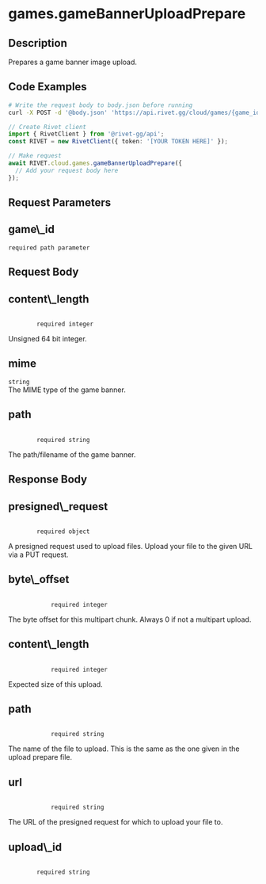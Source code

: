 
# games.gameBannerUploadPrepare

## Description

Prepares a game banner image upload.

## Code Examples

<CodeGroup title='Request' tag='POST' label='https://api.rivet.gg/cloud/games/{game_id}/banner-upload/prepare'>

```bash {{ "title": "cURL" }}
# Write the request body to body.json before running
curl -X POST -d '@body.json' 'https://api.rivet.gg/cloud/games/{game_id}/banner-upload/prepare'
```

```ts
// Create Rivet client
import { RivetClient } from '@rivet-gg/api';
const RIVET = new RivetClient({ token: '[YOUR TOKEN HERE]' });

// Make request
await RIVET.cloud.games.gameBannerUploadPrepare({
  // Add your request body here
});
```

</CodeGroup>

## Request Parameters

<div className="property ml-4">
<div className="flex flex-row items-center my-2">
<h2 className="text-lg font-bold text-cream-50 m-0">game\_id</h2><code className="m-0 ml-4 pb-0 pt-0.5 text-cream-500"><span className="font-normal text-cream-600">required</span> path parameter</code>
</div>

</div>

## Request Body

<div className='properties '>
  <div className='property ml-4'>
    <div className='my-2 flex flex-row items-center'>
      <h2 className='m-0 text-lg font-bold text-cream-50'>content\_length</h2>
      <code className='m-0 ml-4 pb-0 pt-0.5 text-cream-500'>
        <span className='font-normal text-cream-600'>required</span> integer
      </code>
    </div>
    <div className='description pl-2'>Unsigned 64 bit integer.</div>
  </div>
  <div className='property ml-4'>
    <div className='my-2 flex flex-row items-center'>
      <h2 className='m-0 text-lg font-bold text-cream-50'>mime</h2>
      <code className='m-0 ml-4 pb-0 pt-0.5 text-cream-500'>string</code>
    </div>
    <div className='description pl-2'>The MIME type of the game banner.</div>
  </div>
  <div className='property ml-4'>
    <div className='my-2 flex flex-row items-center'>
      <h2 className='m-0 text-lg font-bold text-cream-50'>path</h2>
      <code className='m-0 ml-4 pb-0 pt-0.5 text-cream-500'>
        <span className='font-normal text-cream-600'>required</span> string
      </code>
    </div>
    <div className='description pl-2'>The path/filename of the game banner.</div>
  </div>
</div>

## Response Body

<div className='properties '>
  <div className='property ml-4'>
    <div className='my-2 flex flex-row items-center'>
      <h2 className='m-0 text-lg font-bold text-cream-50'>presigned\_request</h2>
      <code className='m-0 ml-4 pb-0 pt-0.5 text-cream-500'>
        <span className='font-normal text-cream-600'>required</span> object
      </code>
    </div>
    <div className='description pl-2'>
      A presigned request used to upload files. Upload your file to the given URL via a PUT request.
    </div>
    <div className='properties ml-2 border-l-2 border-cream-700 pl-2'>
      <div className='property ml-4'>
        <div className='my-2 flex flex-row items-center'>
          <h2 className='m-0 text-lg font-bold text-cream-50'>byte\_offset</h2>
          <code className='m-0 ml-4 pb-0 pt-0.5 text-cream-500'>
            <span className='font-normal text-cream-600'>required</span> integer
          </code>
        </div>
        <div className='description pl-2'>
          The byte offset for this multipart chunk. Always 0 if not a multipart upload.
        </div>
      </div>
      <div className='property ml-4'>
        <div className='my-2 flex flex-row items-center'>
          <h2 className='m-0 text-lg font-bold text-cream-50'>content\_length</h2>
          <code className='m-0 ml-4 pb-0 pt-0.5 text-cream-500'>
            <span className='font-normal text-cream-600'>required</span> integer
          </code>
        </div>
        <div className='description pl-2'>Expected size of this upload.</div>
      </div>
      <div className='property ml-4'>
        <div className='my-2 flex flex-row items-center'>
          <h2 className='m-0 text-lg font-bold text-cream-50'>path</h2>
          <code className='m-0 ml-4 pb-0 pt-0.5 text-cream-500'>
            <span className='font-normal text-cream-600'>required</span> string
          </code>
        </div>
        <div className='description pl-2'>
          The name of the file to upload. This is the same as the one given in the upload prepare file.
        </div>
      </div>
      <div className='property ml-4'>
        <div className='my-2 flex flex-row items-center'>
          <h2 className='m-0 text-lg font-bold text-cream-50'>url</h2>
          <code className='m-0 ml-4 pb-0 pt-0.5 text-cream-500'>
            <span className='font-normal text-cream-600'>required</span> string
          </code>
        </div>
        <div className='description pl-2'>
          The URL of the presigned request for which to upload your file to.
        </div>
      </div>
    </div>
  </div>
  <div className='property ml-4'>
    <div className='my-2 flex flex-row items-center'>
      <h2 className='m-0 text-lg font-bold text-cream-50'>upload\_id</h2>
      <code className='m-0 ml-4 pb-0 pt-0.5 text-cream-500'>
        <span className='font-normal text-cream-600'>required</span> string
      </code>
    </div>
  </div>
</div>
